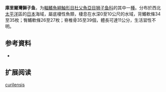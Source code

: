{{Speciesbox
| name = 庫里爾灣獅子魚
| status = NE
| status_system = 
| image = 
| genus = Liparis
| species = curilensis
| authority = Gilbert & Burke,  1912
| synonyms = *''Cyclogaster curilensis''<br /><small>Gilbert & Burke, 1912</small>
}}

'''庫里爾灣獅子鱼'''，为[[輻鰭魚綱|輻鰭魚綱]][[鮋形目|鮋形目]][[杜父魚亞目|杜父魚亞目]][[狮子鱼科|狮子鱼科]]的其中一[[種|種]]。分布於西北[[太平洋|太平洋]]區的[[日本|日本]]海域，屬底棲性魚類，棲息在水深0至10公尺的水域，背鰭軟條34至35枚；臀鰭軟條26至27枚；脊椎骨35至39個，體長可達11公分，生活習性不明。

== 参考資料 ==
*{{FishBase_species|genus=Liparis|species=curilensis|year=2011|month=12}}

== 扩展阅读 ==
{{refbegin}}
{{wikispecies-inline|Liparis curilensis|庫里爾灣獅子魚}}
{{refend}}
{{Taxonbar|from=Q1094836}}

[[Category:獅子魚属|curilensis]]


{{鮋形目小作品}}